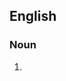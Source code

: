 {{also|expirées}}

==English==

===Noun===
{{head|en|noun plural form}}

# {{plural of|expiree|lang=en}}
